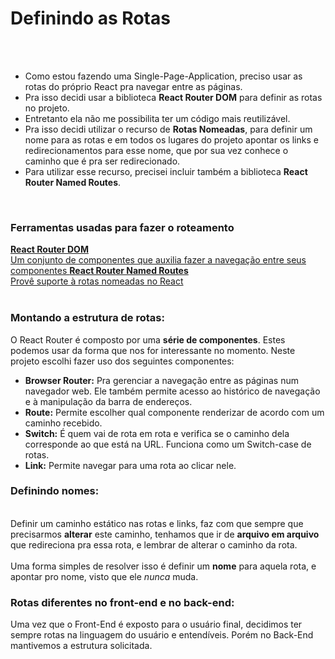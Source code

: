 <Meta title="Decisões Arquiteturais/2 - Definindo as rotas" />

<style>
  {
    ` 
    .container-links {
      display: flex;
      width: 100%;
      height: 5%;
      text-align: center;
      justify-content: space-around;
      margin-top: 25px;
    }

    .links {
      height: 35px;
      border: 2px solid rgb(57, 166, 255);
      padding: 15px;
    }

    `
  }
</style>

# Definindo as Rotas

<br />
<br />

<div>
  <ul>
    <li>
      <span>
        Como estou fazendo uma Single-Page-Application, preciso usar as rotas do próprio React pra navegar entre as
        páginas.
      </span>
    </li>
    <li>
      <span>
        Pra isso decidi usar a biblioteca <strong>React Router DOM</strong> para definir as rotas no projeto.
      </span>
    </li>
    <li>
      <span>
        Entretanto ela não me possibilita ter um código mais reutilizável.
      </span>
    </li>
    <li>
      <span>
        Pra isso decidi utilizar o recurso de <strong>Rotas Nomeadas</strong>, para definir um nome para as rotas e em
        todos os lugares do projeto apontar os links e redirecionamentos para esse nome, que por sua vez conhece o
        caminho que é pra ser redirecionado.
      </span>
    </li>
    <li>
      <span>
        Para utilizar esse recurso, precisei incluir também a biblioteca <strong>React Router Named Routes</strong>.
      </span>
    </li>
  </ul>
</div>

<br />

### Ferramentas usadas para fazer o roteamento

<div className="container-links">
  <a className="links" href="https://reactrouter.com/" target="_blank">
    <span>
      <strong>React Router DOM</strong><br />
      Um conjunto de componentes que auxilia fazer a navegação entre seus componentes
    </span>
  </a>
  <a className="links" href="https://github.com/adamziel/react-router-named-routes" target="_blank">
    <span>
      <strong>React Router Named Routes</strong><br />
      Provê suporte à rotas nomeadas no React
    </span>
  </a>
</div>

<br />

### Montando a estrutura de rotas:

<div>
  <span>
    O React Router é composto por uma <strong>série de componentes</strong>. Estes podemos
    usar da forma que nos for interessante no momento. Neste projeto escolhi fazer uso dos seguintes
    componentes:
  </span>
  <ul>      
    <li>
      <span><strong>Browser Router:</strong> Pra gerenciar a navegação entre as páginas num
        navegador web. Ele também permite acesso ao histórico de navegação e à manipulação da barra de endereços.</span>
    </li>
    <li>
      <span><strong>Route:</strong> Permite escolher qual componente renderizar de acordo com um
        caminho recebido.</span>
    </li>
    <li>
      <span><strong>Switch:</strong> É quem vai de rota em rota e verifica se o caminho dela
        corresponde ao que está na URL. Funciona como um Switch-case de rotas.</span>
    </li>
    <li>
      <span><strong>Link:</strong> Permite navegar para uma rota ao clicar nele.</span>
    </li>
  </ul>
</div>

### Definindo nomes:

<br />

<span>
  Definir um caminho estático nas rotas e links, faz com que sempre que precisarmos <strong>alterar</strong> este
  caminho, tenhamos que ir de <strong>arquivo em arquivo</strong> que redireciona pra essa rota, e lembrar de alterar o
  caminho da rota.
</span>

<br />
<br />

<span>
  Uma forma simples de resolver isso é definir um <strong>nome</strong> para aquela rota, e apontar pro nome, visto que
  ele <i>nunca</i> muda.
</span>

<br />

### Rotas diferentes no front-end e no back-end:

<span>
  Uma vez que o Front-End é exposto para o usuário final, decidimos ter sempre rotas na linguagem do usuário e
  entendíveis.
</span>
<span>
  Porém no Back-End mantivemos a estrutura solicitada.
</span>